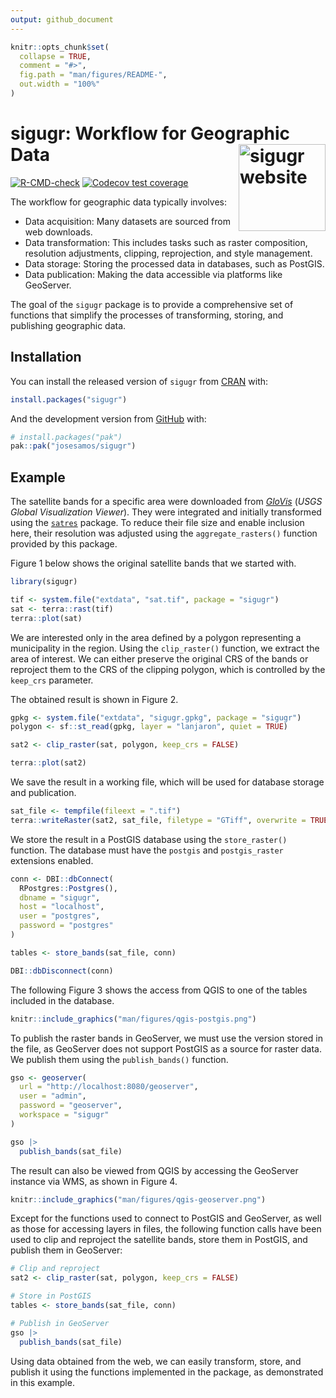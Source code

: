 ```yaml
---
output: github_document
---
```


<!-- README.md is generated from README.Rmd. Please edit that file -->

```r
knitr::opts_chunk$set(
  collapse = TRUE,
  comment = "#>",
  fig.path = "man/figures/README-",
  out.width = "100%"
)
```

# sigugr: Workflow for Geographic Data <a href="https://josesamos.github.io/sigugr/"><img src="man/figures/logo.png" align="right" height="139" alt="sigugr website" /></a>


<!-- badges: start -->
[![R-CMD-check](https://github.com/josesamos/sigugr/actions/workflows/R-CMD-check.yaml/badge.svg)](https://github.com/josesamos/sigugr/actions/workflows/R-CMD-check.yaml)
[![Codecov test coverage](https://codecov.io/gh/josesamos/sigugr/graph/badge.svg)](https://app.codecov.io/gh/josesamos/sigugr)
<!-- badges: end -->

The workflow for geographic data typically involves:  

- Data acquisition: Many datasets are sourced from web downloads.  
- Data transformation: This includes tasks such as raster composition, resolution adjustments, clipping, reprojection, and style management.  
- Data storage: Storing the processed data in databases, such as PostGIS.  
- Data publication: Making the data accessible via platforms like GeoServer.  

The goal of the `sigugr` package is to provide a comprehensive set of functions that simplify the processes of transforming, storing, and publishing geographic data.


## Installation


You can install the released version of `sigugr` from [CRAN](https://CRAN.R-project.org) with:

``` r
install.packages("sigugr")
```

And the development version from [GitHub](https://github.com/) with:

``` r
# install.packages("pak")
pak::pak("josesamos/sigugr")
```

## Example

The satellite bands for a specific area were downloaded from [*GloVis*](https://glovis.usgs.gov/app?fullscreen=0) (*USGS Global Visualization Viewer*). They were integrated and initially transformed using the [`satres`](https://CRAN.R-project.org/package=satres) package. To reduce their file size and enable inclusion here, their resolution was adjusted using the `aggregate_rasters()` function provided by this package.

Figure 1 below shows the original satellite bands that we started with.

```r
library(sigugr)

tif <- system.file("extdata", "sat.tif", package = "sigugr")
sat <- terra::rast(tif)
terra::plot(sat)
```

We are interested only in the area defined by a polygon representing a municipality in the region. Using the `clip_raster()` function, we extract the area of interest. We can either preserve the original CRS of the bands or reproject them to the CRS of the clipping polygon, which is controlled by the `keep_crs` parameter.

The obtained result is shown in Figure 2.

```r
gpkg <- system.file("extdata", "sigugr.gpkg", package = "sigugr")
polygon <- sf::st_read(gpkg, layer = "lanjaron", quiet = TRUE)

sat2 <- clip_raster(sat, polygon, keep_crs = FALSE)

terra::plot(sat2)
```

We save the result in a working file, which will be used for database storage and publication.

```r
sat_file <- tempfile(fileext = ".tif")
terra::writeRaster(sat2, sat_file, filetype = "GTiff", overwrite = TRUE)
```

We store the result in a PostGIS database using the `store_raster()` function. The database must have the `postgis` and `postgis_raster` extensions enabled.

```r
conn <- DBI::dbConnect(
  RPostgres::Postgres(),
  dbname = "sigugr",
  host = "localhost",
  user = "postgres",
  password = "postgres"
)

tables <- store_bands(sat_file, conn)

DBI::dbDisconnect(conn)
```

The following Figure 3 shows the access from QGIS to one of the tables included in the database.

```r
knitr::include_graphics("man/figures/qgis-postgis.png")
```

To publish the raster bands in GeoServer, we must use the version stored in the file, as GeoServer does not support PostGIS as a source for raster data. We publish them using the `publish_bands()` function.

```r
gso <- geoserver(
  url = "http://localhost:8080/geoserver",
  user = "admin",
  password = "geoserver",
  workspace = "sigugr"
)

gso |>
  publish_bands(sat_file)
```

The result can also be viewed from QGIS by accessing the GeoServer instance via WMS, as shown in Figure 4.

```r
knitr::include_graphics("man/figures/qgis-geoserver.png")
```

Except for the functions used to connect to PostGIS and GeoServer, as well as those for accessing layers in files, the following function calls have been used to clip and reproject the satellite bands, store them in PostGIS, and publish them in GeoServer:

```r
# Clip and reproject
sat2 <- clip_raster(sat, polygon, keep_crs = FALSE)

# Store in PostGIS
tables <- store_bands(sat_file, conn)

# Publish in GeoServer
gso |>
  publish_bands(sat_file)
```

Using data obtained from the web, we can easily transform, store, and publish it using the functions implemented in the package, as demonstrated in this example.


